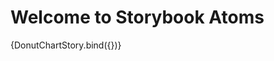 
<Meta
  title="Molecules/Charts/Donut"
  component={DonutChart}
  subcomponents={{}}
/>

# Welcome to Storybook Atoms

<Canvas>
  <Story
    name="Donut"
    args={{
      colors: ['#16C063', '#2882E4', '#EC3E31'],
      votesData: { yes: 1, abstination: 1, no: 1 },
      size: 500,
      innerTextTop: '3',
      innerTextBottom: 'Abstimmende',
      topLeftText: 'Bundesweit',
    }}
  >
    {DonutChartStory.bind({})}
  </Story>
</Canvas>

<ArgsTable of={DonutChart} />
